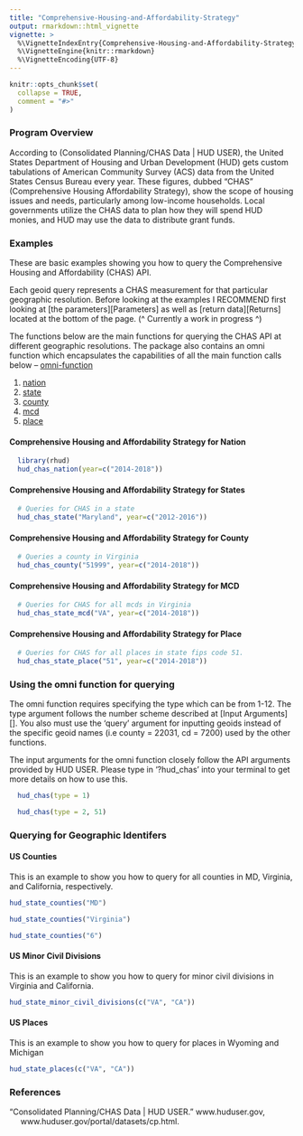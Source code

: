 ```yaml
---
title: "Comprehensive-Housing-and-Affordability-Strategy"
output: rmarkdown::html_vignette
vignette: >
  %\VignetteIndexEntry{Comprehensive-Housing-and-Affordability-Strategy}
  %\VignetteEngine{knitr::rmarkdown}
  %\VignetteEncoding{UTF-8}
---
```


```r
knitr::opts_chunk$set(
  collapse = TRUE,
  comment = "#>"
)
```

### Program Overview

According to (Consolidated Planning/CHAS Data | HUD USER), the United States
Department of Housing and Urban Development (HUD) gets custom tabulations of
American Community Survey (ACS) data from the United States Census Bureau every
year. These figures, dubbed "CHAS" (Comprehensive Housing Affordability
Strategy), show the scope of housing issues and needs, particularly among
low-income households. Local governments utilize the CHAS data to plan how they
will spend HUD monies, and HUD may use the data to distribute grant funds.
  

### Examples

These are basic examples showing you how to query the Comprehensive Housing and
Affordability (CHAS) API.

Each geoid query represents a CHAS measurement for that particular 
geographic resolution. Before looking at the examples I RECOMMEND first
looking at [the parameters][Parameters]
as well as [return data][Returns] located at the bottom of the page.
(^ Currently a work in progress ^)


The functions below are the main functions for querying the CHAS API at
different geographic resolutions. The package also contains an omni function 
which encapsulates the capabilities of all the main function calls below --
[omni-function][Using the omni function for querying]

1) [nation][Comprehensive Housing and Affordability Strategy for Nation]
2) [state][Comprehensive Housing and Affordability Strategy for States]
3) [county][Comprehensive Housing and Affordability Strategy for County]
4) [mcd][Comprehensive Housing and Affordability Strategy for MCD] 
5) [place][Comprehensive Housing and Affordability Strategy for Place]

#### Comprehensive Housing and Affordability Strategy for Nation
```r
  library(rhud)
  hud_chas_nation(year=c("2014-2018"))
```


#### Comprehensive Housing and Affordability Strategy for States

```r
  # Queries for CHAS in a state
  hud_chas_state("Maryland", year=c("2012-2016"))
```

#### Comprehensive Housing and Affordability Strategy for County

```r
  # Queries a county in Virginia
  hud_chas_county("51999", year=c("2014-2018"))
```

#### Comprehensive Housing and Affordability Strategy for MCD

```r
  # Queries for CHAS for all mcds in Virginia
  hud_chas_state_mcd("VA", year=c("2014-2018"))
```

#### Comprehensive Housing and Affordability Strategy for Place

```r
  # Queries for CHAS for all places in state fips code 51.
  hud_chas_state_place("51", year=c("2014-2018"))
```


### Using the omni function for querying

The omni function requires specifying the type which can be from 1-12. The type
argument follows the number scheme described at [Input Arguments][]. You also 
must use the 'query' argument for inputting geoids instead of the specific 
geoid names (i.e county = 22031, cd = 7200) used by the other functions.

The input arguments for the omni function closely follow the API arguments
provided by HUD USER. Please type in '?hud_chas' into your terminal to get more
details on how to use this.

```r
  hud_chas(type = 1)

  hud_chas(type = 2, 51)
```



### Querying for Geographic Identifers

#### US Counties 
This is an example to show you how to query for all counties in MD,
Virginia, and California, respectively.

```r
hud_state_counties("MD")

hud_state_counties("Virginia")

hud_state_counties("6")
```


#### US Minor Civil Divisions
This is an example to show you how to query for minor civil divisions in
Virginia and California.
```r
hud_state_minor_civil_divisions(c("VA", "CA"))
```


#### US Places
This is an example to show you how to query for places in Wyoming and Michigan
```r
hud_state_places(c("VA", "CA"))
```





### References

| "Consolidated Planning/CHAS Data | HUD USER." www.huduser.gov,
|      www.huduser.gov/portal/datasets/cp.html.
